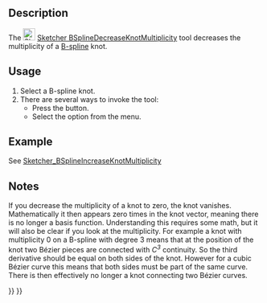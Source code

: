 <languages/>

{{Docnav
|[[Sketcher_BSplineIncreaseKnotMultiplicity|Increase Knot Multiplicity]]
|[[Sketcher_BSplineInsertKnot|Insert Knot]]
|[[Sketcher_Workbench|Sketcher]]
|IconL=Sketcher_BSplineIncreaseKnotMultiplicity.svg
|IconR=Sketcher_BSplineInsertKnot.svg‎
|IconC=Workbench_Sketcher.svg
}}

{{GuiCommand
|Name=Sketcher BSplineDecreaseKnotMultiplicity
|MenuLocation=Sketch → B-Spline Tools → Decrease Knot Multiplicity
|Workbenches=[[Sketcher_Workbench|Sketcher]]
|Version=0.17
|SeeAlso=[[Sketcher_BSplineIncreaseKnotMultiplicity|Sketcher BSplineIncreaseKnotMultiplicity]]
}}

==Description==

The [[Image:Sketcher_BSplineDecreaseKnotMultiplicity.svg|24px]] [[Sketcher_BSplineDecreaseKnotMultiplicity|Sketcher BSplineDecreaseKnotMultiplicity]] tool decreases the multiplicity of a [[B-Splines|B-spline]] knot.

==Usage==

# Select a B-spline knot.
# There are several ways to invoke the tool:
#* Press the {{Button|[[File:Sketcher_BSplineDecreaseKnotMultiplicity.svg|16px]] [[Sketcher_BSplineDecreaseKnotMultiplicity|Decrease Knot Multiplicity]]}} button.
#* Select the {{MenuCommand|Sketch → B-Spline Tools → [[Image:Sketcher_BSplineDecreaseKnotMultiplicity.svg|16px]] Decrease Knot Multiplicity}} option from the menu.

==Example==

See [[Sketcher_BSplineIncreaseKnotMultiplicity#Example|Sketcher_BSplineIncreaseKnotMultiplicity]]

==Notes==

If you decrease the multiplicity of a knot to zero, the knot vanishes. Mathematically it then appears zero times in the knot vector, meaning there is no longer a basis function. Understanding this requires some math, but it will also be clear if you look at the multiplicity. For example a knot with multiplicity 0 on a B-spline with degree 3 
means that at the position of the knot two Bézier pieces are connected with ''C<sup>3</sup>'' continuity. So the third derivative should be equal on both sides of the knot. However for a cubic Bézier curve this means that both sides must be part of the same curve. There is then effectively no longer a knot connecting two Bézier curves.


{{Docnav
|[[Sketcher_BSplineIncreaseKnotMultiplicity|Increase Knot Multiplicity]]
|[[Sketcher_BSplineInsertKnot|Insert Knot]]
|[[Sketcher_Workbench|Sketcher]]
|IconL=Sketcher_BSplineIncreaseKnotMultiplicity.svg
|IconR=Sketcher_BSplineInsertKnot.svg‎
|IconC=Workbench_Sketcher.svg
}}

{{Sketcher_Tools_navi{{#translation:}}}}
{{Userdocnavi{{#translation:}}}}